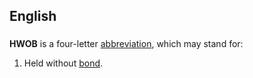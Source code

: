 ==English==

==={{abbreviation-old|en}}===
'''HWOB''' is a four-letter [[abbreviation]], which may stand for:

# Held without [[bail|bond]].